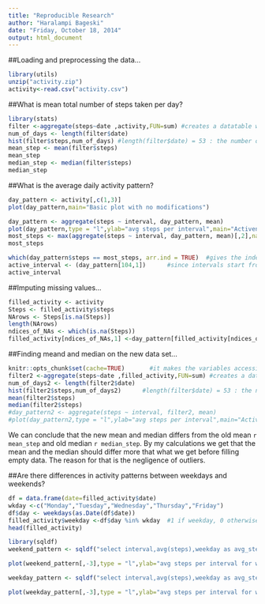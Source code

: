 ```yaml
---
title: "Reproducible Research"
author: "Haralampi Bageski"
date: "Friday, October 18, 2014"
output: html_document
---
```


##Loading and preprocessing the data...
```r
library(utils)
unzip("activity.zip")
activity<-read.csv("activity.csv")
```

  
##What is mean total number of steps taken per day?
```r
library(stats)
filter <-aggregate(steps~date ,activity,FUN=sum) #creates a datatable with columns date    and total-steps-per-day
num_of_days <- length(filter$date)
hist(filter$steps,num_of_days) #length(filter$date) = 53 : the number of days
mean_step <- mean(filter$steps)
mean_step
median_step <- median(filter$steps)
median_step
```

##What is the average daily activity pattern?
```r
day_pattern <- activity[,c(1,3)]
plot(day_pattern,main="Basic plot with no modifications")

day_pattern <- aggregate(steps ~ interval, day_pattern, mean)
plot(day_pattern,type = "l",ylab="avg steps per interval",main="Activeness per time period of the day")
most_steps <- max(aggregate(steps ~ interval, day_pattern, mean)[,2],na.rm=T)
most_steps

which(day_pattern$steps == most_steps, arr.ind = TRUE)  #gives the index
active_interval <- (day_pattern[104,1])      #since intervals start from 0
active_interval
```


##Imputing missing values...
```r
filled_activity <- activity
Steps <- filled_activity$steps
NArows <- Steps[is.na(Steps)]
length(NArows)
ndices_of_NAs <- which(is.na(Steps))
filled_activity[ndices_of_NAs,1] <-day_pattern[filled_activity[ndices_of_NAs,3]/5+1,2]  #On the right hand side activity[indices_of_NAs,3] gives the interval we want to use, but to get the row of that interval, we must apply /5+1
```


##Finding meand and median on the new data set...
```r
knitr::opts_chunk$set(cache=TRUE)       #it makes the variables accessible from other                 code chunks
filter2 <-aggregate(steps~date ,filled_activity,FUN=sum) #creates a datatable with   columns date    and total-steps-per-day
num_of_days2 <- length(filter2$date)
hist(filter2$steps,num_of_days2)      #length(filter$date) = 53 : the number of days
mean(filter2$steps)
median(filter2$steps)
#day_pattern2 <- aggregate(steps ~ interval, filter2, mean)
#plot(day_pattern2,type = "l",ylab="avg steps per interval",main="Activeness per time period of the day")
```
  We can conclude that the new mean and median differs from the old mean `r mean_step` and old median `r median_step`. By my calculations we get that the mean and the median should differ more that what we get before filling empty data. The reason for that is the negligence of outliers.
  
  
##Are there differences in activity patterns between weekdays and weekends?
```r
df = data.frame(date=filled_activity$date)
wkday <-c("Monday","Tuesday","Wednesday","Thursday","Friday")
df$day <- weekdays(as.Date(df$date))
filled_activity$weekday <-df$day %in% wkday  #1 if weekday, 0 otherwise
head(filled_activity)

library(sqldf) 
weekend_pattern <- sqldf("select interval,avg(steps),weekday as avg_steps from filled_activity where weekday='0' group by interval,weekday")

plot(weekend_pattern[,-3],type = "l",ylab="avg steps per interval for weekends",main="Activeness in weekdends")

weekday_pattern <- sqldf("select interval,avg(steps),weekday as avg_steps from filled_activity where weekday='1' group by interval,weekday")

plot(weekday_pattern[,-3],type = "l",ylab="avg steps per interval for weekdays",main="Activeness in weekdays")
```

